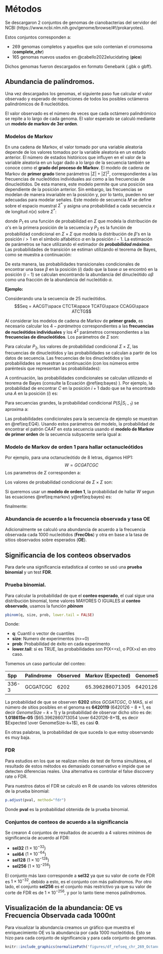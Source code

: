 # Métodos

Se descargaron 2 conjuntos de genomas de cianobacterias del servidor del NCBI (https://www.ncbi.nlm.nih.gov/genome/browse/#!/prokaryotes).

Estos conjuntos corresponden a:

* 269 genomas completos y aquellos que solo contenian el cromosoma (**complete_chr**)
* 165 genomas nuevos usados en @{cabello2022elucidating} (**pico**)

Dichos genomas fueron descargados en formato Genebank (.gbk o gbff).

## Abundancia de palíndromos. 

Una vez descargados los genomas, el siguiente paso fue calcular el valor observado y esperado de repeticiones de todos los posibles octámeros palindrómicos de 8 nucleótidos. 

El valor observado es el número de veces que cada octámero palindrómico se repite a lo largo de cada genoma. 
El valor esperado se calculó mediante un **modelo de markov de 3er orden**.

### Modelos de Markov
En una cadena de Markov, el valor tomado por una variable aleatoria depende de los valores tomados por la variable aleatoria en un estado anterior. El número de estados históricos que influyen en el valor de la variable aleatoria en un lugar dado a lo largo de la secuencia también se conoce como el **grado del proceso de Markov**. El modelo de cadena de Markov de **primer grado** tiene parámetros $|\Sigma| + |\Sigma|^2$, correspondientes a las frecuencias de nucleótidos individuales así como a las frecuencias de dinucleótidos. De esta manera, este modelo permite que una posición sea dependiente de la posición anterior. Sin embargo, las frecuencias se modelan de manera invariable en la posición y, por lo tanto, pueden no ser adecuadas para modelar señales. Este modelo de secuencia $M$ se define sobre el espacio muestral $\Sigma^{*}$ y asigna una probabilidad a cada secuencia $x$ de longitud $n(x)$ sobre $\Sigma^{*}$:

\begin{equation}
P(x|M) = P_1(x_1) \prod_{i=2,...,n(x)} P_2(x_i|x_{i-1},...,x_{i-n})
(\#eq:markov)
\end{equation}

donde $P_1$ es una función de probabilidad en $\Sigma$ que modela la distribución de $\alpha$'s en la primera posición de la secuencia y $P_2$ es la función de probabilidad condicional en $\Sigma\times\Sigma$ que modela la distribución de $\beta$'s en la posición $i>1$ en el símbolo alfabético $\alpha$ en la posición $i-1$. La estimación de parámetros se hace utilizando el estimador de ***probabilidad máxima***. Las probabilidades de transición se estiman utilizando el teorema de Bayes, como se muestra a continuación:

\begin{equation}
P_2(\beta|\alpha)={P(\alpha\beta) \over P(\alpha)}
(\#eq:bayes)
\end{equation}

De esta manera, las probabilidades transicionales condicionales de encontrar una base $\beta$ en la posición ($i$) dado que la base $\alpha$ se encontró en la posición ($i-1$) se calculan encontrando la abundancia del dinucleótido $\alpha\beta$ como una fracción de la abundancia del nucleótido $\alpha$.

**Ejemplo:**

Considerando una la secuencia de 25 nucleótidos.
$$Seq = AACGT\space CTCTA\space TCATG\space CCAGG\space ATCTG$$

Al considerar los modelos de cadena de Markov de **primer grado**, es necesario calcular los $4-parámetros$ correspondientes a las **frecuencias de nucleótidos individuales** y los $4^2$ parámetros correspondientes a las **frecuencias de dinucleótidos**. Los parámetros de $\Sigma$ son:

\begin{equation} 
\begin{split}
\Sigma & = \{frec(A),frec(C),frec(G),frec(T),\}\\
 & =\{\frac{6}{25},\frac{7}{25},\frac{7}{25},\frac{5}{25}\}
\end{split}
(\#eq:EQ3)
\end{equation}

Para calcular $P_2$, los valores de probabilidad condicional $\Sigma \times \Sigma$, las frecuencias de dinucleótidos y las probabilidades se calculan a partir de los datos de secuencia. Las frecuencias de los dinucleótidos y las probabilidades se muestran a continuación (con los números entre paréntesis que representan las probabilidades):

\begin{equation}
\Sigma \times \Sigma = 
\begin{Bmatrix}
frec(AA)=\frac{1}{24} & frec(AC)=\frac{1}{24} & frec(AT)=\frac{3}{24} & frec(AG)=\frac{1}{24} \\
frec(CA)=\frac{2}{24} & frec(CC)=\frac{1}{24} & frec(CT)=\frac{3}{24} &frec(CG)=\frac{1}{24} \\
frec(TA)=\frac{1}{24} & frec(TC)=\frac{4}{24} & frec(TT)=\frac{0}{24} & frec(TG)=\frac{1}{24} \\
frec(GA)=\frac{1}{24} & frec(GC)=\frac{1}{24} & frec(GT)=\frac{1}{24} & frec(GG)=\frac{1}{24}
\end{Bmatrix}
(\#eq:EQ4)
\end{equation}

A continuación, las probabilidades condicionales se calculan utilizando el teorema de Bayes (consulte la Ecuación \@ref(eq:bayes) ). Por ejemplo, la probabilidad de encontrar $C$ en la posición $i+1$ dado que se ha encontrado una $A$ en la posición ($i$) es:

\begin{equation}
P(C|A)= \frac{P_{AC}}{P_A}=\frac{\frac{1}{24}}{\frac{6}{25}}
(\#eq:EQ5)
\end{equation}

Para secuencias grandes, la probabilidad condicional $P(S_i|S_{i-1})$ se aproxima a:

\begin{equation}
P(S_i|S_{i-1}) =\frac{frec(S_iS_{i-1})}{frec(S_{i-1})}
(\#eq:EQ6)
\end{equation}

Las probabilidades condicionales para la secuencia de ejemplo se muestran en \@ref(eq:EQ4). Usando estos parámetros del modelo, la probabilidad de encontrar el patrón $CAAT$ en esta secuencia usando el **modelo de Markov de primer orden** de la secuencia subyacente sería igual a:

\begin{equation}
\begin{split}
P(C)P(A|C)P(A|A)P(T|A) & = P(C)\cdot\frac{P(CA)}{P(C)}\cdot\frac{P(AA)}{P(A)}\cdot\frac{P(AT)}{P(A)} \\
& = (\frac{7}{25}) \cdot (\frac{50}{168}) \cdot (\frac{25}{144}) \cdot (\frac{75}{144})\\
& = 0.0075
\end{split}
(\#eq:EQ7)
\end{equation}

### Modelo de Markov de orden 1 para hallar octanucleótidos

Por ejemplo, para una octanucleótido de 8 letras, digamos HIP1:
$$W=GCGATCGC$$
Los parametros de $\Sigma$ corresponden a:
\begin{equation}
\Sigma= \{frec(A),frec(C),frec(G),frec(T)\}
\end{equation}

Los valores de probabilidad condicional de $\Sigma \times \Sigma$ son:
\begin{equation}
\Sigma \times \Sigma = 
\begin{Bmatrix}
  frec(AA) & frec(AC) & frec(AT) & frec(AG) \\ 
  frec(CA) & frec(CC) & frec(CT) & frec(CG) \\
  frec(TA) & frec(TC) & frec(TT) & frec(TG) \\
  frec(GA) & frec(GC) & frec(GT) & frec(GG)
\end{Bmatrix}
\end{equation}

Si queremos usar un **modelo de orden 1**, la probabilidad de hallar $W$ segun las ecuaciones \@ref(eq:markov) y\@ref(eq:bayes) es:
\begin{equation}
\begin{split}
P(W) & = P(G) \cdot P(C|G) \cdot P(G|C) \cdot P(A|G) \cdot P(T|A) \cdot P(C|T) \cdot P(G|C) \cdot P(C|G)\\
& = {P(G)} \cdot \frac{P(GC)}{P(G)} \cdot \frac{P(CG)}{P(C)} \cdot \frac{P(GA)}{P(G)} \cdot \frac{P(AT)}{P(A)} \cdot \frac{P(TC)}{P(T)} \cdot \frac{P(CG)}{P(C)} \cdot \frac{P(GC)}{P(G)}\\
& = P(GC) \cdot \frac{P(CG)}{P(C)} \cdot \frac{P(GA)}{P(G)} \cdot \frac{P(AT)}{P(A)} \cdot \frac{P(TC)}{P(T)} \cdot \frac{P(CG)}{P(C)} \cdot \frac{P(GC)}{P(G)}
\end{split}
\end{equation}

finalmente:
\begin{equation}
P(W) = \frac{P(GC) \cdot P(CG) \cdot P(GA) \cdot P(AT) \cdot P(TC) \cdot P(CG) \cdot P(GC)}{P(C) \cdot P(G) \cdot P(A) \cdot P(T) \cdot P(C) \cdot P(G)}
(\#eq:Markov1HIP)
\end{equation}

### Abundancia de acuerdo a la frecuencia observada y tasa OE

Adicionalmente se calculó una abundancia de acuerdo a la frecuencia observada cada 1000 nucleótidos (**FrecObs**) y otra en base a la tasa de sitios observados sobre esperados (**OE**).

## Significancia de los conteos observados

Para darle una significancia estadística al conteo se usó una **prueba binomial** y un test **FDR**. 

### Prueba binomial. 


Para calcular la probabilidad de que el **conteo esperado**, el cual sigue una distribución binomial, tome valores MAYORES O IGUALES al **conteo observado**, usamos la función ***pbinom***
```r
pbinom(q, size, prob, lower.tail = FALSE)  
```

Donde: 

* **q**: Cuantil o vector de cuantiles 
* **size**: Numero de experimentos (n>=0) 
* **prob**: Probabilidad de éxito en cada experimento 
* **lower.tail**: si es TRUE, las probabilidades son P(X<=x), o P(X>x) en otro caso.

Tomemos un caso particular del conteo:

|Spp   |Palindrome |Observed |Markov (Expected)   |GenomeSize |
|:------|:-----------|:---------|:----------------|:-----------|
|336-3 |GCGATCGC   | 6202    |65.396286071305 |6420126    |

La probabilidad de que se observen **6202** sitios $GCGATCGC$, O MAS, si el número de sitios posibles en el genoma es **6420119** ($6420126-8+1$, es decir $GenomeSize-k+1$) y la probabilidad de observar dicho sitio es de: **1.018615e-05** ($65.3962860713054 \over 6420126-8+1$, es decir $Expected \over GenomeSize-k+1$), es casi **0**.

En otras palabras, la probabilidad de que suceda lo que estoy observando es muy baja.

### FDR 

Para estudios en los que se realizan miles de test de forma simultánea, el resultado de estos métodos es demasiado conservativo e impide que se detecten diferencias reales. Una alternativa es controlar el false discovery rate o FDR. 

Para nuestros datos el FDR se calculó en R de usando los valores obtenidos de la prueba binomial:

```r
p.adjust(pval, method="fdr")
```

Donde **pval** es la probabilidad obtenida de la prueba binomial. 

### Conjuntos de conteos de acuerdo a la significancia
Se crearon 4 conjuntos de resultados de acuerdo a 4 valores mínimos de significancia de acuerdo al FDR:

* **sel32** ($1 \times 10^{-32}$)
* **sel64** ($1 \times 10^{-64}$)
* **sel128** ($1 \times 10^{-128}$)
* **sel256** ($1 \times 10^{-256}$)

El conjunto más laxo corresponde a **sel32** ya que su valor de corte de FDR es $1 \times 10^{-32}$, debido a esto, es el conjunto con más palíndromos. Por otro lado, el conjunto **sel256** es el conjunto más restrictivo ya que su valor de corte de FDR es de $1 \times 10^{-256}$, y por lo tanto tiene menos palíndromos.

## Visualización de la abundancia: OE vs Frecuencia Observada cada 1000nt 

Para visualizar la abundancia creamos un gráfico que muestra el enriquecimiento OE vs la abundancia por cada 1000 nucleótidos. Esto se hizo para cada conjunto de significancia y para cada conjunto de genomas.

```r
knitr::include_graphics(normalizePath('figures/df_refseq_chr_269_Octanuc_FrecObs_sel32_significative-palindromes.png'))
```
